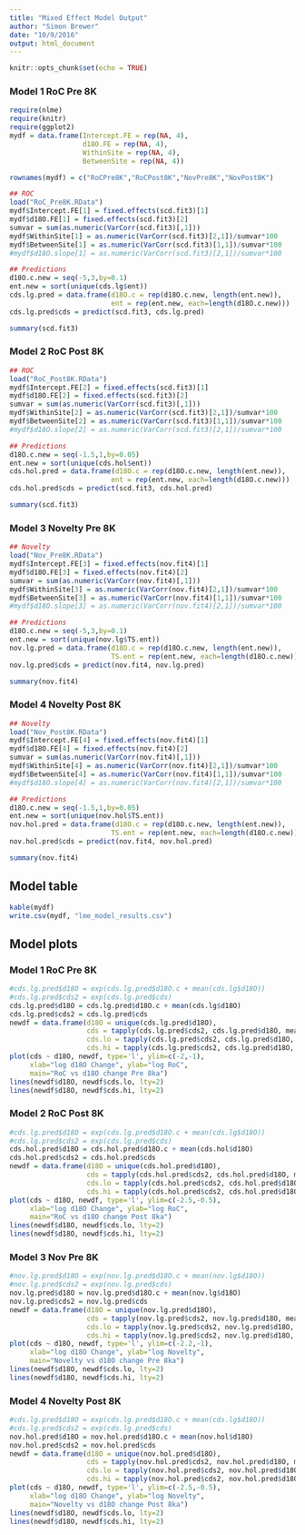 ```yaml
---
title: "Mixed Effect Model Output"
author: "Simon Brewer"
date: "10/9/2016"
output: html_document
---
```


```r
knitr::opts_chunk$set(echo = TRUE)
```


### Model 1 RoC Pre 8K
```r
require(nlme)
require(knitr)
require(ggplot2)
mydf = data.frame(Intercept.FE = rep(NA, 4),
                  d18O.FE = rep(NA, 4),
                  WithinSite = rep(NA, 4),
                  BetweenSite = rep(NA, 4))

rownames(mydf) = c("RoCPre8K","RoCPost8K","NovPre8K","NovPost8K")

## ROC
load("RoC_Pre8K.RData")
mydf$Intercept.FE[1] = fixed.effects(scd.fit3)[1]
mydf$d18O.FE[1] = fixed.effects(scd.fit3)[2]
sumvar = sum(as.numeric(VarCorr(scd.fit3)[,1]))
mydf$WithinSite[1] = as.numeric(VarCorr(scd.fit3)[2,1])/sumvar*100
mydf$BetweenSite[1] = as.numeric(VarCorr(scd.fit3)[1,1])/sumvar*100
#mydf$d18O.slope[1] = as.numeric(VarCorr(scd.fit3)[2,1])/sumvar*100

## Predictions
d18O.c.new = seq(-5,3,by=0.1)
ent.new = sort(unique(cds.lg$ent))
cds.lg.pred = data.frame(d18O.c = rep(d18O.c.new, length(ent.new)),
                         ent = rep(ent.new, each=length(d18O.c.new)))
cds.lg.pred$cds = predict(scd.fit3, cds.lg.pred)
```
```r
summary(scd.fit3)
```

### Model 2 RoC Post 8K
```r
## ROC
load("RoC_Post8K.RData")
mydf$Intercept.FE[2] = fixed.effects(scd.fit3)[1]
mydf$d18O.FE[2] = fixed.effects(scd.fit3)[2]
sumvar = sum(as.numeric(VarCorr(scd.fit3)[,1]))
mydf$WithinSite[2] = as.numeric(VarCorr(scd.fit3)[2,1])/sumvar*100
mydf$BetweenSite[2] = as.numeric(VarCorr(scd.fit3)[1,1])/sumvar*100
#mydf$d18O.slope[2] = as.numeric(VarCorr(scd.fit3)[2,1])/sumvar*100

## Predictions
d18O.c.new = seq(-1.5,1,by=0.05)
ent.new = sort(unique(cds.hol$ent))
cds.hol.pred = data.frame(d18O.c = rep(d18O.c.new, length(ent.new)),
                         ent = rep(ent.new, each=length(d18O.c.new)))
cds.hol.pred$cds = predict(scd.fit3, cds.hol.pred)
```
```r
summary(scd.fit3)
```

### Model 3 Novelty Pre 8K
```r
## Novelty
load("Nov_Pre8K.RData")
mydf$Intercept.FE[3] = fixed.effects(nov.fit4)[1]
mydf$d18O.FE[3] = fixed.effects(nov.fit4)[2]
sumvar = sum(as.numeric(VarCorr(nov.fit4)[,1]))
mydf$WithinSite[3] = as.numeric(VarCorr(nov.fit4)[2,1])/sumvar*100
mydf$BetweenSite[3] = as.numeric(VarCorr(nov.fit4)[1,1])/sumvar*100
#mydf$d18O.slope[3] = as.numeric(VarCorr(nov.fit4)[2,1])/sumvar*100

## Predictions
d18O.c.new = seq(-5,3,by=0.1)
ent.new = sort(unique(nov.lg$TS.ent))
nov.lg.pred = data.frame(d18O.c = rep(d18O.c.new, length(ent.new)),
                         TS.ent = rep(ent.new, each=length(d18O.c.new)))
nov.lg.pred$cds = predict(nov.fit4, nov.lg.pred)
```
```r
summary(nov.fit4)
```

### Model 4 Novelty Post 8K
```r
## Novelty
load("Nov_Post8K.RData")
mydf$Intercept.FE[4] = fixed.effects(nov.fit4)[1]
mydf$d18O.FE[4] = fixed.effects(nov.fit4)[2]
sumvar = sum(as.numeric(VarCorr(nov.fit4)[,1]))
mydf$WithinSite[4] = as.numeric(VarCorr(nov.fit4)[2,1])/sumvar*100
mydf$BetweenSite[4] = as.numeric(VarCorr(nov.fit4)[1,1])/sumvar*100
#mydf$d18O.slope[4] = as.numeric(VarCorr(nov.fit4)[2,1])/sumvar*100

## Predictions
d18O.c.new = seq(-1.5,1,by=0.05)
ent.new = sort(unique(nov.hol$TS.ent))
nov.hol.pred = data.frame(d18O.c = rep(d18O.c.new, length(ent.new)),
                         TS.ent = rep(ent.new, each=length(d18O.c.new)))
nov.hol.pred$cds = predict(nov.fit4, nov.hol.pred)
```

```r
summary(nov.fit4)
```

## Model table
```r
kable(mydf)
write.csv(mydf, "lme_model_results.csv")
```

## Model plots
### Model 1 RoC Pre 8K
```r
#cds.lg.pred$d18O = exp(cds.lg.pred$d18O.c + mean(cds.lg$d18O))
#cds.lg.pred$cds2 = exp(cds.lg.pred$cds)
cds.lg.pred$d18O = cds.lg.pred$d18O.c + mean(cds.lg$d18O)
cds.lg.pred$cds2 = cds.lg.pred$cds
newdf = data.frame(d18O = unique(cds.lg.pred$d18O),
                   cds = tapply(cds.lg.pred$cds2, cds.lg.pred$d18O, mean, na.rm=TRUE),
                   cds.lo = tapply(cds.lg.pred$cds2, cds.lg.pred$d18O, quantile, 0.025, na.rm=TRUE),
                   cds.hi = tapply(cds.lg.pred$cds2, cds.lg.pred$d18O, quantile, 0.975, na.rm=TRUE))
plot(cds ~ d18O, newdf, type='l', ylim=c(-2,-1),
     xlab="log d18O Change", ylab="log RoC",
     main="RoC vs d18O change Pre 8ka")
lines(newdf$d18O, newdf$cds.lo, lty=2)
lines(newdf$d18O, newdf$cds.hi, lty=2)
```

### Model 2 RoC Post 8K
```r
#cds.lg.pred$d18O = exp(cds.lg.pred$d18O.c + mean(cds.lg$d18O))
#cds.lg.pred$cds2 = exp(cds.lg.pred$cds)
cds.hol.pred$d18O = cds.hol.pred$d18O.c + mean(cds.hol$d18O)
cds.hol.pred$cds2 = cds.hol.pred$cds
newdf = data.frame(d18O = unique(cds.hol.pred$d18O),
                   cds = tapply(cds.hol.pred$cds2, cds.hol.pred$d18O, mean, na.rm=TRUE),
                   cds.lo = tapply(cds.hol.pred$cds2, cds.hol.pred$d18O, quantile, 0.025, na.rm=TRUE),
                   cds.hi = tapply(cds.hol.pred$cds2, cds.hol.pred$d18O, quantile, 0.975, na.rm=TRUE))
plot(cds ~ d18O, newdf, type='l', ylim=c(-2.5,-0.5),
     xlab="log d18O Change", ylab="log RoC",
     main="RoC vs d18O change Post 8ka")
lines(newdf$d18O, newdf$cds.lo, lty=2)
lines(newdf$d18O, newdf$cds.hi, lty=2)
```

### Model 3 Nov Pre 8K
```r
#nov.lg.pred$d18O = exp(nov.lg.pred$d18O.c + mean(nov.lg$d18O))
#nov.lg.pred$cds2 = exp(nov.lg.pred$cds)
nov.lg.pred$d18O = nov.lg.pred$d18O.c + mean(nov.lg$d18O)
nov.lg.pred$cds2 = nov.lg.pred$cds
newdf = data.frame(d18O = unique(nov.lg.pred$d18O),
                   cds = tapply(nov.lg.pred$cds2, nov.lg.pred$d18O, mean, na.rm=TRUE),
                   cds.lo = tapply(nov.lg.pred$cds2, nov.lg.pred$d18O, quantile, 0.025, na.rm=TRUE),
                   cds.hi = tapply(nov.lg.pred$cds2, nov.lg.pred$d18O, quantile, 0.975, na.rm=TRUE))
plot(cds ~ d18O, newdf, type='l', ylim=c(-2.2,-1),
     xlab="log d18O Change", ylab="log Novelty",
     main="Novelty vs d18O change Pre 8ka")
lines(newdf$d18O, newdf$cds.lo, lty=2)
lines(newdf$d18O, newdf$cds.hi, lty=2)
```

### Model 4 Novelty Post 8K
```r
#cds.lg.pred$d18O = exp(cds.lg.pred$d18O.c + mean(cds.lg$d18O))
#cds.lg.pred$cds2 = exp(cds.lg.pred$cds)
nov.hol.pred$d18O = nov.hol.pred$d18O.c + mean(nov.hol$d18O)
nov.hol.pred$cds2 = nov.hol.pred$cds
newdf = data.frame(d18O = unique(nov.hol.pred$d18O),
                   cds = tapply(nov.hol.pred$cds2, nov.hol.pred$d18O, mean, na.rm=TRUE),
                   cds.lo = tapply(nov.hol.pred$cds2, nov.hol.pred$d18O, quantile, 0.025, na.rm=TRUE),
                   cds.hi = tapply(nov.hol.pred$cds2, nov.hol.pred$d18O, quantile, 0.975, na.rm=TRUE))
plot(cds ~ d18O, newdf, type='l', ylim=c(-2.5,-0.5),
     xlab="log d18O Change", ylab="log Novelty",
     main="Novelty vs d18O change Post 8ka")
lines(newdf$d18O, newdf$cds.lo, lty=2)
lines(newdf$d18O, newdf$cds.hi, lty=2)
```

